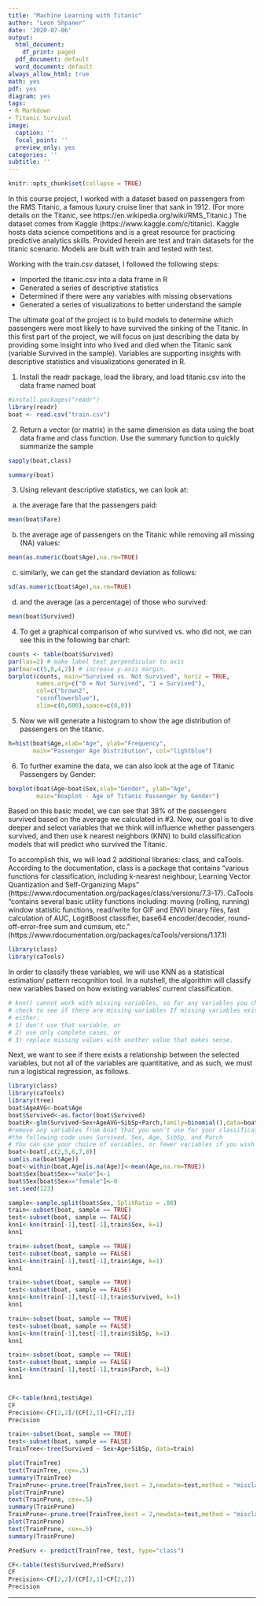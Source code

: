 ```yaml
---
title: "Machine Learning with Titanic"
author: "Leon Shpaner"
date: '2020-07-06'
output:
  html_document:
    df_print: paged
  pdf_document: default
  word_document: default
always_allow_html: true 
math: yes
pdf: yes
diagram: yes
tags:
- R Markdown
- Titanic Survival
image:
  caption: ''
  focal_point: ''
  preview_only: yes
categories: ''
subtitle: ''
---
```


```r
knitr::opts_chunk$set(collapse = TRUE)
```

In this course project, I worked with a dataset based on passengers from the RMS Titanic, a famous luxury cruise liner that sank in 1912. (For more details on the Titanic, see https://en.wikipedia.org/wiki/RMS_Titanic.) The dataset comes from Kaggle (https://www.kaggle.com/c/titanic). Kaggle hosts data science competitions and is a great resource for practicing predictive analytics skills. Provided herein are test and train datasets for the titanic scenario. Models are built with train and tested with test.

Working with the train.csv dataset, I followed the following steps:

* Imported the titanic.csv into a data frame in R
* Generated a series of descriptive statistics
* Determined if there were any variables with missing observations
* Generated a series of visualizations to better understand the sample 

The ultimate goal of the project is to build models to determine which passengers were most likely to have survived the sinking of the Titanic. In this first part of the project, we will focus on just describing the data by providing some insight into who lived and died when the Titanic sank (variable Survived in the sample). Variables are supporting insights with descriptive statistics and visualizations generated in R.

1. Install the readr package, load the library, and load titanic.csv into the data frame named boat

```r
#install.packages("readr")
library(readr)
boat <- read.csv("train.csv")
```

2. Return a vector (or matrix) in the same dimension as data using the boat data frame and class function. Use the summary function to quickly summarize the sample

```r
sapply(boat,class)

summary(boat)
```
3. Using relevant descriptive statistics, we can look at:
  
  a) the average fare that the passengers paid:
```r
mean(boat$Fare)
```
  b) the average age of passengers on the Titanic while removing all missing (NA) values:
```r
mean(as.numeric(boat$Age),na.rm=TRUE)
```
  c) similarly, we can get the standard deviation as follows: 
```r
sd(as.numeric(boat$Age),na.rm=TRUE)
```
  d) and the average (as a percentage) of those who survived:
```r
mean(boat$Survived)
```

4. To get a graphical comparison of who survived vs. who did not, we can see this in the following bar chart:

```r
counts <- table(boat$Survived)
par(las=2) # make label text perpendicular to axis
par(mar=c(5,8,4,2)) # increase y-axis margin.
barplot(counts, main="Survived vs. Not Survived", horiz = TRUE,
        names.arg=c("0 = Not Survived", "1 = Survived"),
        col=c("brown2",
        "cornflowerblue"),
        xlim=c(0,600),space=c(0,0)) 
```


5. Now we will generate a histogram to show the age distribution of passengers on the titanic.

```r
h=hist(boat$Age,xlab="Age", ylab="Frequency", 
       main="Passenger Age Distribution", col="lightblue")
```

6. To further examine the data, we can also look at the age of Titanic Passengers by Gender:

```r
boxplot(boat$Age~boat$Sex,xlab="Gender", ylab="Age", 
        main="Boxplot - Age of Titanic Passenger by Gender")
```

Based on this basic model, we can see that 38% of the passengers survived based on the average we calculated in #3. Now, our goal is to dive deeper and select variables that we think will influence whether passengers survived, and then use k nearest neighbors (KNN) to build classification models that will predict who survived the Titanic.

To accomplish this, we will load 2 additional libraries: class, and caTools. According to the documentation, class is a package that contains "various functions for classification, including k-nearest neighbour, Learning Vector Quantization and Self-Organizing Maps" (https://www.rdocumentation.org/packages/class/versions/7.3-17). CaTools "contains several basic utility functions including: moving (rolling, running) window statistic functions, read/write for GIF and ENVI binary files, fast calculation of AUC, LogitBoost classifier, base64 encoder/decoder, round-off-error-free sum and cumsum, etc." (https://www.rdocumentation.org/packages/caTools/versions/1.17.1)

```r
library(class)
library(caTools)
```

In order to classify these variables, we will use KNN as a statistical estimation/ pattern recognition tool. In a nutshell, the algorithm will classify new variables based on how existing variables' current classification.

```r
# knn() cannot work with missing variables, so for any variables you choose,
# check to see if there are missing variables If missing variables exist, 
# either:
# 1) don't use that variable, or 
# 2) use only complete cases, or 
# 3) replace missing values with another value that makes sense.
```

Next, we want to see if there exists a relationship between the selected variables, but not all of the variables are quantitative, and as such, we must run a logistical regression, as follows.

```r
library(class)
library(caTools)
library(tree)
boat$AgeAVG<-boat$Age
boat$Survived<-as.factor(boat$Survived)
boatLR<-glm(Survived~Sex+AgeAVG+SibSp+Parch,family=binomial(),data=boat)
#remove any variables from boat that you won’t use for your classification
#the following code uses Survived, Sex, Age, SibSp, and Parch 
# You can use your choice of variables, or fewer variables if you wish
boat<-boat[,c(2,5,6,7,8)]
sum(is.na(boat$Age))
boat<-within(boat,Age[is.na(Age)]<-mean(Age,na.rm=TRUE))
boat$Sex[boat$Sex=="male"]<-1
boat$Sex[boat$Sex=="female"]<-0
set.seed(123) 

sample<-sample.split(boat$Sex, SplitRatio = .80)
train<-subset(boat, sample == TRUE)
test<-subset(boat, sample == FALSE)
knn1<-knn(train[-1],test[-1],train$Sex, k=1)
knn1

train<-subset(boat, sample == TRUE)
test<-subset(boat, sample == FALSE)
knn1<-knn(train[-1],test[-1],train$Age, k=1)
knn1

train<-subset(boat, sample == TRUE)
test<-subset(boat, sample == FALSE)
knn1<-knn(train[-1],test[-1],train$Survived, k=1)
knn1

train<-subset(boat, sample == TRUE)
test<-subset(boat, sample == FALSE)
knn1<-knn(train[-1],test[-1],train$SibSp, k=1)
knn1

train<-subset(boat, sample == TRUE)
test<-subset(boat, sample == FALSE)
knn1<-knn(train[-1],test[-1],train$Parch, k=1)
knn1


CF<-table(knn1,test$Age)
CF
Precision<-CF[2,2]/(CF[2,1]+CF[2,2])
Precision

train<-subset(boat, sample == TRUE)
test<-subset(boat, sample == FALSE)
TrainTree<-tree(Survived ~ Sex+Age+SibSp, data=train)

plot(TrainTree)
text(TrainTree, cex=.5)
summary(TrainTree)
TrainPrune<-prune.tree(TrainTree,best = 3,newdata=test,method = "misclass")
plot(TrainPrune)
text(TrainPrune, cex=.5)
summary(TrainPrune)
TrainPrune<-prune.tree(TrainTree,best = 2,newdata=test,method = "misclass")
plot(TrainPrune)
text(TrainPrune, cex=.5)
summary(TrainPrune)

PredSurv <- predict(TrainTree, test, type="class")

CF<-table(test$Survived,PredSurv)
CF
Precision<-CF[2,2]/(CF[2,1]+CF[2,2])
Precision


```

---



